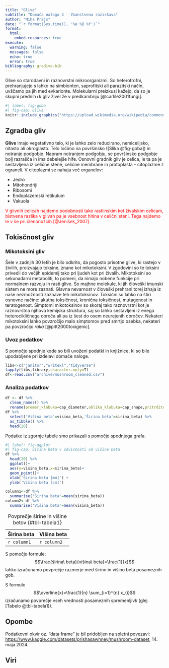 ---
title: "Glive"
subtitle: "Domača naloga 4 - Znanstvena raziskava"
author: "Miha Prajs"
date: "`r format(Sys.time(), '%e %B %Y')`"
format: 
  html:
    embed-resources: true
execute: 
  warning: false
  messages: false
  echo: true
  error: true
bibliography: gradivo.bib
---
Glive so starodavni in raznovrstni mikroorganizmi. So heterotrofni, prehranjujejo s lahko na simbionten, saprofitski ali parazitski način, uvščamo pa jih med evkarionte. Molekularni preizkusi kažejo, da so je skupni prednih+k gliv živel že v predkambriju [@carlile2001fungi].
```{r}
#| label: fig-goba
#| fig-cap: Gliva
knitr::include_graphics("https://upload.wikimedia.org/wikipedia/commons/thumb/d/dd/Omphalotus_nidiformis_Binnamittalong_2_email.jpg/220px-Omphalotus_nidiformis_Binnamittalong_2_email.jpg")

```

## Zgradba gliv
**Glive** imajo vegetativno telo, ki je lahko zelo reducirano, nemicelijsko, nitasto ali okroglasto. Telo ločimo na površinsko ([Slika @fig-goba]) in notranje podgobje. Napram notranjem podgobju, se površinsko podgobje bolj razrašča in ima debelejše hife. Osnovni gradnik gliv je celica, le ta pa je sestavljena iz celične stene, celične membrane in protoplasta – citoplazme z ograneli. V citoplazmi se nahaja več organelov:

 - Jedro
 - Mitohondriji
 - Ribosomi
 - Endoplazemski retikulum
 - Vakuola

<p style="color:red">V glivnih celicah najdemo podobnosti tako rastlinskim kot živalskim celicam, bistvena razlika v glivah pa je vsebnost hitina v celični steni. Tega najdemo le v še pri členonožcih [@Jenišek_2007].</p>

## Tokisčnost gliv

### Mikotoksini gliv
Šele v zadnjih 30 letih je bilo odkrito, da pogosto prisotne glive, ki rastejo v živilih, proizvajajo toksine, znane kot mikotoksini. V zgodovini so te toksini privedli do večjih epidemij tako pri ljudeh kot pri živalih. Mikotoksini so sekunadarni metaboliti, to pomeni, da nimajo nobene funkcije pri normalnem razvoju in rasti glive. So majhne molekule, ki jih človeški imunski sistem ne more zaznati. Glavna nevarnost v človeški prehrani torej izhaja iz naše nezmožnosti zaznave teh mikotoksinov. Toksični so lahko na štiri osnovne načine: akutna toksičnost, kronična toksičnost, mutagenost in teratogenost. Simptomi mikotoksinov so skoraj tako raznovrstni kot je raznovrstna njihova kemijska struktura, saj so lahko sestavljeni iz enega heterocikličnega obroča ali pa iz šest do osem neurejenih obročev. Nekateri mikotoksini lahko povzročijo malo simptomov pred smrtjo osebka, nekateri pa povzročijo *raka* [@pitt2000toxigenic].

### Uvoz podatkov
S pomočjo spodnje kode so bili uvoženi podatki in knjižnice, ki so bile upodabljene pri izdelavi domače naloge.
```{r}
libs<-c("janitor","writexl","tidyverse")
lapply(libs,library,character.only=T)
df<-read.csv("archive/mushroom_cleaned.csv")
```


### Analiza podatkov
```{r}
df <- df %>%
  clean_names() %>%
  rename(premer_klobuka=cap_diameter,oblika_klobuka=cap_shape,pritrditev_hif=gill_attachment,barva_hif=gill_color,visina_beta=stem_height,sirina_beta=stem_width,barva_beta=stem_color,sezona=season,strupenost=class)
df %>%
  select('Višina beta'=visina_beta,'Širina beta'=sirina_beta) %>%
  as_tibble() %>%
  head(20)
```
Podatke iz zgornje tabele smo prikazali s pomočjo spodnjega grafa.

```{r}
#| label: fig-ggplot
#| fig-cap: Širina beta v odvisnosti od višine beta
df %>%
  head(20) %>%
  ggplot()+
  aes(y=visina_beta,x=sirina_beta)+
  geom_point()+
  xlab('Širina beta [mm]') +
  ylab('Višina beta [cm]')
```
```{r}
column1<-df %>%
  summarise('Širina beta'=mean(sirina_beta))
column2<-df %>%
  summarise('Višina beta'=mean(visina_beta))
```
|Širina beta|Višina beta|
|-----------|-----------|
|`r column1`|`r column2`|
: Povprečje širine in višine betov {#tbl-tabela1}

S pomočjo formule: $$\frac{širina\ beta}{višina\ beta}=\frac{1}{x}$$ lahko izračunamo povprečje razmerje med širino in višino beta posameznih gob. 

S formulo $$\overline{x}=\frac{1}{n} \sum_{i=1}^{n} x_{i}$$ izračunamo povprečje vseh vrednosti posameznih spremenljivk (glej [Tabelo @tbl-tabela1]).

## Opombe
Podatkovni okvir oz. "data frame" je bil pridobljen na spletni povezavi: <https://www.kaggle.com/datasets/prishasawhney/mushroom-dataset>, 14. maja 2024.

## Viri
